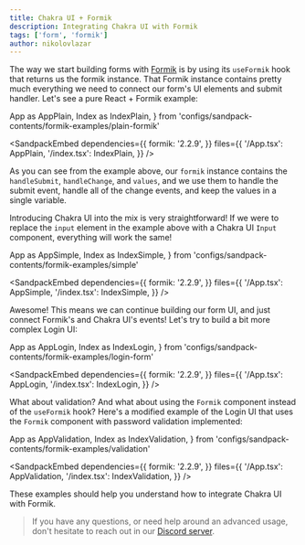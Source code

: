 ```yaml
---
title: Chakra UI + Formik
description: Integrating Chakra UI with Formik
tags: ['form', 'formik']
author: nikolovlazar
---
```


The way we start building forms with [Formik](https://formik.org/) is by using
its `useFormik` hook that returns us the formik instance. That Formik instance
contains pretty much everything we need to connect our form's UI elements and
submit handler. Let's see a pure React + Formik example:

  App as AppPlain,
  Index as IndexPlain,
} from 'configs/sandpack-contents/formik-examples/plain-formik'

<SandpackEmbed
  dependencies={{
    formik: '2.2.9',
  }}
  files={{
    '/App.tsx': AppPlain,
    '/index.tsx': IndexPlain,
  }}
/>

As you can see from the example above, our `formik` instance contains the
`handleSubmit`, `handleChange`, and `values`, and we use them to handle the
submit event, handle all of the change events, and keep the values in a single
variable.

Introducing Chakra UI into the mix is very straightforward! If we were to
replace the `input` element in the example above with a Chakra UI `Input`
component, everything will work the same!

  App as AppSimple,
  Index as IndexSimple,
} from 'configs/sandpack-contents/formik-examples/simple'

<SandpackEmbed
  dependencies={{
    formik: '2.2.9',
  }}
  files={{
    '/App.tsx': AppSimple,
    '/index.tsx': IndexSimple,
  }}
/>

Awesome! This means we can continue building our form UI, and just connect
Formik's and Chakra UI's events! Let's try to build a bit more complex Login UI:

  App as AppLogin,
  Index as IndexLogin,
} from 'configs/sandpack-contents/formik-examples/login-form'

<SandpackEmbed
  dependencies={{
    formik: '2.2.9',
  }}
  files={{
    '/App.tsx': AppLogin,
    '/index.tsx': IndexLogin,
  }}
/>

What about validation? And what about using the `Formik` component instead of
the `useFormik` hook? Here's a modified example of the Login UI that uses the
`Formik` component with password validation implemented:

  App as AppValidation,
  Index as IndexValidation,
} from 'configs/sandpack-contents/formik-examples/validation'

<SandpackEmbed
  dependencies={{
    formik: '2.2.9',
  }}
  files={{
    '/App.tsx': AppValidation,
    '/index.tsx': IndexValidation,
  }}
/>

These examples should help you understand how to integrate Chakra UI with
Formik.

> If you have any questions, or need help around an advanced usage, don't
> hesitate to reach out in our [Discord server](https://discord.gg/chakra-ui).
